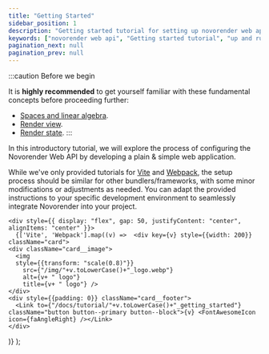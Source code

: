 ```yaml
---
title: "Getting Started"
sidebar_position: 1
description: "Getting started tutorial for setting up novorender web api."
keywords: ["novorender web api", "Getting started tutorial", "up and running with novorender", "how to install novorender web api"]
pagination_next: null
pagination_prev: null
---
```



:::caution Before we begin

It is **highly recommended** to get yourself familiar with these fundamental concepts before proceeding further:
- [Spaces and linear algebra](/docs/guides/spaces_and_linear_algebra).
- [Render view](/docs/guides/views).
- [Render state](/docs/guides/render_state).
:::

In this introductory tutorial, we will explore the process of configuring the Novorender Web API by developing a plain & simple web application.

While we've only provided tutorials for [Vite](https://vitejs.dev/) and [Webpack](https://webpack.js.org/), the setup process should be similar for other bundlers/frameworks, with some minor modifications or adjustments as needed. You can adapt the provided instructions to your specific development environment to seamlessly integrate Novorender into your project.


<BundlerCard />

    <div style={{ display: "flex", gap: 50, justifyContent: "center", alignItems: "center" }}>
      {['Vite', 'Webpack'].map((v) =>  <div key={v} style={{width: 200}} className="card">
    <div className="card__image">
      <img
      style={{transform: "scale(0.8)"}}
        src={"/img/"+v.toLowerCase()+"_logo.webp"}
        alt={v+ " logo"}
        title={v+ " logo"} />
    </div>
    <div style={{padding: 0}} className="card__footer">
      <Link to={"/docs/tutorial/"+v.toLowerCase()+"_getting_started"} className="button button--primary button--block">{v} <FontAwesomeIcon icon={faAngleRight} /></Link>
    </div>
  </div>)}
  </div>
);
